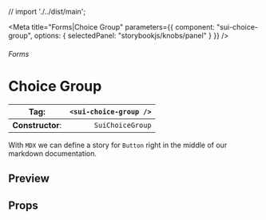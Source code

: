 
// import './../dist/main';

<Meta
	title="Forms|Choice Group"
	parameters={{
		component: "sui-choice-group",
		options: { selectedPanel: "storybookjs/knobs/panel" }
	}}
/>

###### Forms

# Choice Group

| **Tag**:         | `<sui-choice-group />` |
| ---------------- | ---------------------: |
| **Constructor**: |       `SuiChoiceGroup` |

With `MDX` we can define a story for `Button` right in the middle of our
markdown documentation.

## Preview

## Props
